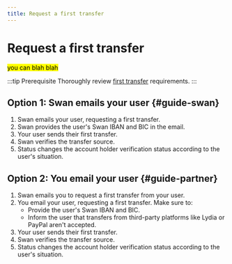 ```yaml
---
title: Request a first transfer
---
```


# Request a first transfer


<FirstTransfer />

<mark>you can blah blah</mark>

:::tip Prerequisite
Thoroughly review [first transfer](./index.mdx#first-transfer) requirements.
:::

## Option 1: Swan emails your user {#guide-swan}

1. Swan emails your user, requesting a first transfer.
1. Swan provides the user's Swan IBAN and BIC in the email. 
1. Your user sends their first transfer.
1. Swan verifies the transfer source.
1. Status changes the account holder verification status according to the user's situation. 

## Option 2: You email your user {#guide-partner}

1. Swan emails you to request a first transfer from your user.
1. You email your user, requesting a first transfer. Make sure to:
    - Provide the user's Swan IBAN and BIC.
    - Inform the user that transfers from third-party platforms like Lydia or PayPal aren't accepted.
1. Your user sends their first transfer.
1. Swan verifies the transfer source.
1. Status changes the account holder verification status according to the user's situation. 
